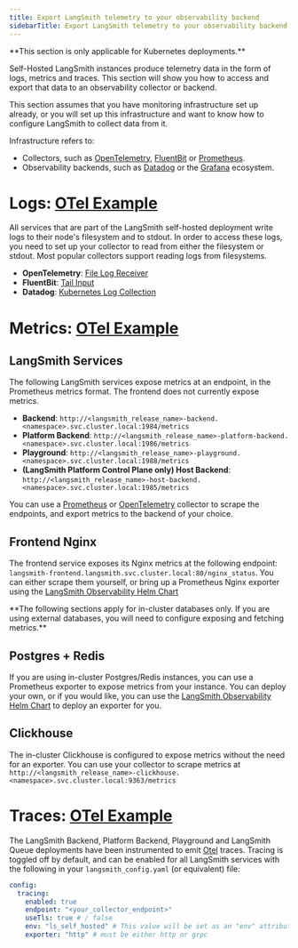 ```yaml
---
title: Export LangSmith telemetry to your observability backend
sidebarTitle: Export LangSmith telemetry to your observability backend
---
```


<Warning>
**This section is only applicable for Kubernetes deployments.**
</Warning>

Self-Hosted LangSmith instances produce telemetry data in the form of logs, metrics and traces. This section will show you how to access and export that data to an observability collector or backend.

This section assumes that you have monitoring infrastructure set up already, or you will set up this infrastructure and want to know how to configure LangSmith to collect data from it.

Infrastructure refers to:

* Collectors, such as [OpenTelemetry](https://opentelemetry.io/docs/collector/), [FluentBit](https://docs.fluentbit.io/manual) or [Prometheus](https://prometheus.io/).
* Observability backends, such as [Datadog](https://www.datadoghq.com/) or the [Grafana](https://grafana.com/) ecosystem.

# Logs: [OTel Example](/langsmith/langsmith-collector#logs)

All services that are part of the LangSmith self-hosted deployment write logs to their node's filesystem and to stdout. In order to access these logs, you need to set up your collector to read from either the filesystem or stdout. Most popular collectors support reading logs from filesystems.

* **OpenTelemetry**: [File Log Receiver](https://github.com/open-telemetry/opentelemetry-collector-contrib/tree/main/receiver/filelogreceiver)
* **FluentBit**: [Tail Input](https://docs.fluentbit.io/manual/pipeline/inputs/tail)
* **Datadog**: [Kubernetes Log Collection](https://docs.datadoghq.com/containers/kubernetes/log/?tab=datadogoperator)

# Metrics: [OTel Example](/langsmith/langsmith-collector#metrics)

## LangSmith Services

The following LangSmith services expose metrics at an endpoint, in the Prometheus metrics format. The frontend does not currently expose metrics.

* **Backend**: `http://<langsmith_release_name>-backend.<namespace>.svc.cluster.local:1984/metrics`
* **Platform Backend**: `http://<langsmith_release_name>-platform-backend.<namespace>.svc.cluster.local:1986/metrics`
* **Playground**: `http://<langsmith_release_name>-playground.<namespace>.svc.cluster.local:1988/metrics`
* **(LangSmith Platform Control Plane only) Host Backend**: `http://<langsmith_release_name>-host-backend.<namespace>.svc.cluster.local:1985/metrics`

You can use a [Prometheus](https://prometheus.io/docs/prometheus/latest/getting_started/#configure-prometheus-to-monitor-the-sample-targets) or [OpenTelemetry](https://github.com/open-telemetry/opentelemetry-collector-contrib/tree/main/receiver/prometheusreceiver) collector to scrape the endpoints, and export metrics to the backend of your choice.

## Frontend Nginx

The frontend service exposes its Nginx metrics at the following endpoint: `langsmith-frontend.langsmith.svc.cluster.local:80/nginx_status`. You can either scrape them yourself, or bring up a Prometheus Nginx exporter using the [LangSmith Observability Helm Chart](/langsmith/observability-stack)

<Warning>
**The following sections apply for in-cluster databases only. If you are using external databases, you will need to configure exposing and fetching metrics.**
</Warning>

## Postgres + Redis

If you are using in-cluster Postgres/Redis instances, you can use a Prometheus exporter to expose metrics from your instance. You can deploy your own, or if you would like, you can use the [LangSmith Observability Helm Chart](/langsmith/observability-stack) to deploy an exporter for you.

## Clickhouse

The in-cluster Clickhouse is configured to expose metrics without the need for an exporter. You can use your collector to scrape metrics at `http://<langsmith_release_name>-clickhouse.<namespace>.svc.cluster.local:9363/metrics`

# Traces: [OTel Example](/langsmith/langsmith-collector#traces)

The LangSmith Backend, Platform Backend, Playground and LangSmith Queue deployments have been instrumented to emit [Otel](https://opentelemetry.io/do/langsmith/observability-concepts/signals/traces/) traces. Tracing is toggled off by default, and can be enabled for all LangSmith services with the following in your `langsmith_config.yaml` (or equivalent) file:

```yaml
config:
  tracing:
    enabled: true
    endpoint: "<your_collector_endpoint>"
    useTls: true # / false
    env: "ls_self_hosted" # This value will be set as an "env" attribute in your spans
    exporter: "http" # must be either http or grpc
```
